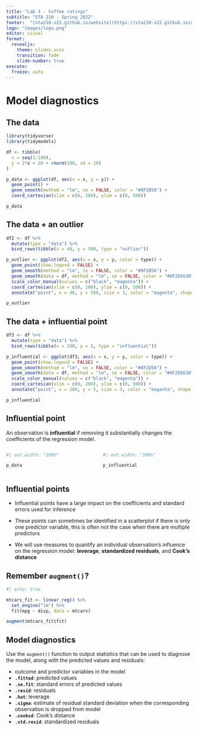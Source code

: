 ```yaml
---
title: "Lab 3 - Coffee ratings"
subtitle: "STA 210 - Spring 2022"
footer:  "[sta210-s22.github.io/website](https://sta210-s22.github.io/website/)"
logo: "images/logo.png"
editor: visual
format: 
  revealjs: 
    theme: slides.scss
    transition: fade
    slide-number: true
execute:
  freeze: auto
---
```


# Model diagnostics

## The data

```r
library(tidyverse)
library(tidymodels)

df <- tibble(
  x = seq(1:100),
  y = 2*x + 20 + rnorm(100, sd = 10)
)

p_data <- ggplot(df, aes(x = x, y = y)) +
  geom_point() +
  geom_smooth(method = "lm", se = FALSE, color = "#8F2D56") +
  coord_cartesian(xlim = c(0, 200), ylim = c(0, 500))

p_data
```

## The data + an outlier

```r
df2 <- df %>%
  mutate(type = "data") %>%
  bind_rows(tibble(x = 40, y = 500, type = "outlier"))

p_outlier <- ggplot(df2, aes(x = x, y = y, color = type)) +
  geom_point(show.legend = FALSE) +
  geom_smooth(method = "lm", se = FALSE, color = "#8F2D56") +
  geom_smooth(data = df, method = "lm", se = FALSE, color = "#8F2D5630") +
  scale_color_manual(values = c("black", "magenta")) +
  coord_cartesian(xlim = c(0, 200), ylim = c(0, 500)) +
  annotate("point", x = 40, y = 500, size = 3, color = "magenta", shape = "circle open")

p_outlier
```

## The data + influential point

```r
df3 <- df %>%
  mutate(type = "data") %>%
  bind_rows(tibble(x = 200, y = 5, type = "influential"))

p_influential <- ggplot(df3, aes(x = x, y = y, color = type)) +
  geom_point(show.legend = FALSE) +
  geom_smooth(method = "lm", se = FALSE, color = "#8F2D56") +
  geom_smooth(data = df, method = "lm", se = FALSE, color = "#8F2D5630") +
  scale_color_manual(values = c("black", "magenta")) +
  coord_cartesian(xlim = c(0, 200), ylim = c(0, 500)) +
  annotate("point", x = 200, y = 5, size = 3, color = "magenta", shape = "circle open")

p_influential
```

## Influential point

An observation is **influential** if removing it substantially changes the coefficients of the regression model.

::: columns
::: {.column width="50%"}
```r
#| out.width: "100%"

p_data
```
:::

::: {.column width="50%"}
```r
#| out.width: "100%"

p_influential
```
:::
:::

## Influential points

-   Influential points have a large impact on the coefficients and standard errors used for inference

-   These points can sometimes be identified in a scatterplot if there is only one predictor variable, this is often not the case when there are multiple predictors

-   We will use measures to quantify an individual observation's influence on the regression model: **leverage**, **standardized residuals**, and **Cook's distance**

## Remember `augment()`?

```r
#| echo: true

mtcars_fit <- linear_reg() %>%
  set_engine("lm") %>%
  fit(mpg ~ disp, data = mtcars)

augment(mtcars_fit$fit)
```

## Model diagnostics {.smaller}

Use the `augment()` function to output statistics that can be used to diagnose the model, along with the predicted values and residuals:

::: nonincremental
-   outcome and predictor variables in the model
-   **`.fitted`**: predicted values
-   **`.se.fit`**: standard errors of predicted values
-   **`.resid`**: residuals
-   **`.hat`**: leverage
-   **`.sigma`**: estimate of residual standard deviation when the corresponding observation is dropped from model
-   **`.cooksd`**: Cook's distance
-   **`.std.resid`**: standardized residuals
:::
